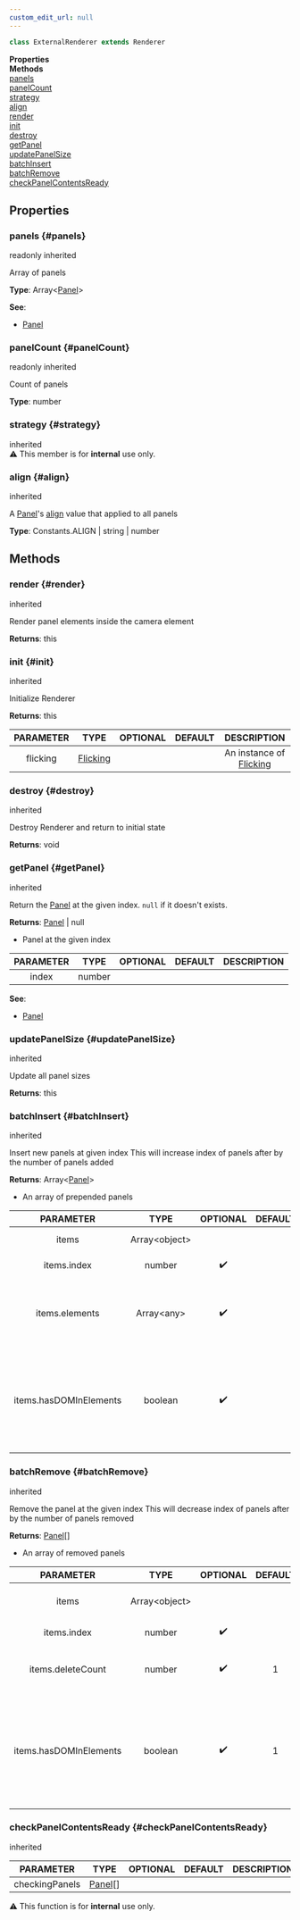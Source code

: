 ```yaml
---
custom_edit_url: null
---
```


```ts
class ExternalRenderer extends Renderer
```

<div className="container">
  <div className="row mb-2"><div className="col col--6"><strong>Properties</strong></div><div className="col col--6"><strong>Methods</strong></div></div>
  <div className="row"><div className="col col--6"><a href="#panels">panels</a><br/><a href="#panelCount">panelCount</a><br/><a href="#strategy">strategy</a><br/><a href="#align">align</a></div><div className="col col--6"><a href="#render">render</a><br/><a href="#init">init</a><br/><a href="#destroy">destroy</a><br/><a href="#getPanel">getPanel</a><br/><a href="#updatePanelSize">updatePanelSize</a><br/><a href="#batchInsert">batchInsert</a><br/><a href="#batchRemove">batchRemove</a><br/><a href="#checkPanelContentsReady">checkPanelContentsReady</a></div></div>
</div>

## Properties

### panels {#panels}

<div className="bulma-tags">
  <span className="bulma-tag is-warning">readonly</span>
  <span className="bulma-tag is-danger">inherited</span>
</div>

Array of panels

**Type**: Array&lt;[Panel](Panel)&gt;

**See**:
- [Panel](Panel)

### panelCount {#panelCount}

<div className="bulma-tags">
  <span className="bulma-tag is-warning">readonly</span>
  <span className="bulma-tag is-danger">inherited</span>
</div>

Count of panels

**Type**: number

### strategy {#strategy}

<div className="bulma-tags">
  <span className="bulma-tag is-danger">inherited</span>
</div>

<div className="notification is-warning my-2">⚠️ This member is for <strong>internal</strong> use only.</div>

### align {#align}

<div className="bulma-tags">
  <span className="bulma-tag is-danger">inherited</span>
</div>

A [Panel](Panel)'s [align](Panel#align) value that applied to all panels

**Type**: Constants.ALIGN \| string \| number

## Methods

### render {#render}

<div className="bulma-tags">
  <span className="bulma-tag is-danger">inherited</span>
</div>

Render panel elements inside the camera element

**Returns**: this

### init {#init}

<div className="bulma-tags">
  <span className="bulma-tag is-danger">inherited</span>
</div>

Initialize Renderer

**Returns**: this

|PARAMETER|TYPE|OPTIONAL|DEFAULT|DESCRIPTION|
|:---:|:---:|:---:|:---:|:---:|
|flicking|[Flicking](Flicking)|||An instance of [Flicking](Flicking)|

### destroy {#destroy}

<div className="bulma-tags">
  <span className="bulma-tag is-danger">inherited</span>
</div>

Destroy Renderer and return to initial state

**Returns**: void

### getPanel {#getPanel}

<div className="bulma-tags">
  <span className="bulma-tag is-danger">inherited</span>
</div>

Return the [Panel](Panel) at the given index. `null` if it doesn't exists.

**Returns**: [Panel](Panel) \| null
- Panel at the given index

|PARAMETER|TYPE|OPTIONAL|DEFAULT|DESCRIPTION|
|:---:|:---:|:---:|:---:|:---:|
|index|number||||

**See**:
- [Panel](Panel)

### updatePanelSize {#updatePanelSize}

<div className="bulma-tags">
  <span className="bulma-tag is-danger">inherited</span>
</div>

Update all panel sizes

**Returns**: this

### batchInsert {#batchInsert}

<div className="bulma-tags">
  <span className="bulma-tag is-danger">inherited</span>
</div>

Insert new panels at given index
This will increase index of panels after by the number of panels added

**Returns**: Array&lt;[Panel](Panel)&gt;
- An array of prepended panels

|PARAMETER|TYPE|OPTIONAL|DEFAULT|DESCRIPTION|
|:---:|:---:|:---:|:---:|:---:|
|items|Array&lt;object&gt;|||An array of items to insert|
|items.index|number|✔️||Index to insert new panels at|
|items.elements|Array&lt;any&gt;|✔️||An array of element or framework component with element in it|
|items.hasDOMInElements|boolean|✔️||Whether it contains actual DOM elements. If set to true, renderer will add them to the camera element|

### batchRemove {#batchRemove}

<div className="bulma-tags">
  <span className="bulma-tag is-danger">inherited</span>
</div>

Remove the panel at the given index
This will decrease index of panels after by the number of panels removed

**Returns**: [Panel](Panel)[]
- An array of removed panels

|PARAMETER|TYPE|OPTIONAL|DEFAULT|DESCRIPTION|
|:---:|:---:|:---:|:---:|:---:|
|items|Array&lt;object&gt;|||An array of items to remove|
|items.index|number|✔️||Index of panel to remove|
|items.deleteCount|number|✔️|1|Number of panels to remove from index|
|items.hasDOMInElements|boolean|✔️|1|Whether it contains actual DOM elements. If set to true, renderer will remove them from the camera element|

### checkPanelContentsReady {#checkPanelContentsReady}

<div className="bulma-tags">
  <span className="bulma-tag is-danger">inherited</span>
</div>

|PARAMETER|TYPE|OPTIONAL|DEFAULT|DESCRIPTION|
|:---:|:---:|:---:|:---:|:---:|
|checkingPanels|[Panel](Panel)[]||||

<div className="notification is-warning my-2">⚠️ This function is for <strong>internal</strong> use only.</div>

